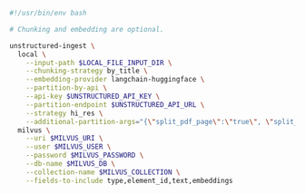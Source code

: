 ```bash CLI
#!/usr/bin/env bash

# Chunking and embedding are optional.

unstructured-ingest \
  local \
    --input-path $LOCAL_FILE_INPUT_DIR \
    --chunking-strategy by_title \
    --embedding-provider langchain-huggingface \
    --partition-by-api \
    --api-key $UNSTRUCTURED_API_KEY \
    --partition-endpoint $UNSTRUCTURED_API_URL \
    --strategy hi_res \
    --additional-partition-args="{\"split_pdf_page\":\"true\", \"split_pdf_allow_failed\":\"true\", \"split_pdf_concurrency_level\": 15}" \
  milvus \
    --uri $MILVUS_URI \
    --user $MILVUS_USER \
    --password $MILVUS_PASSWORD \
    --db-name $MILVUS_DB \
    --collection-name $MILVUS_COLLECTION \
    --fields-to-include type,element_id,text,embeddings
```